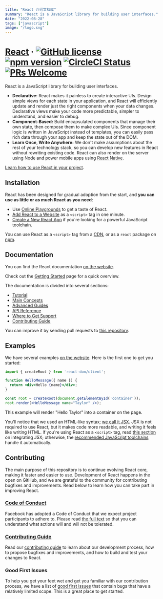 ```yaml
---
title: "React 介绍文档库"
summary: "React is a JavaScript library for building user interfaces."
date: "2022-08-28"
tags: ["javascript"]
image: "/logo.svg"
---
```


# [React](https://reactjs.org/) &middot; [![GitHub license](https://img.shields.io/badge/license-MIT-blue.svg)](https://github.com/facebook/react/blob/main/LICENSE) [![npm version](https://img.shields.io/npm/v/react.svg?style=flat)](https://www.npmjs.com/package/react) [![CircleCI Status](https://circleci.com/gh/facebook/react.svg?style=shield)](https://circleci.com/gh/facebook/react) [![PRs Welcome](https://img.shields.io/badge/PRs-welcome-brightgreen.svg)](https://reactjs.org/docs/how-to-contribute.html#your-first-pull-request)

React is a JavaScript library for building user interfaces.

* **Declarative:** React makes it painless to create interactive UIs. Design simple views for each state in your application, and React will efficiently update and render just the right components when your data changes. Declarative views make your code more predictable, simpler to understand, and easier to debug.
* **Component-Based:** Build encapsulated components that manage their own state, then compose them to make complex UIs. Since component logic is written in JavaScript instead of templates, you can easily pass rich data through your app and keep the state out of the DOM.
* **Learn Once, Write Anywhere:** We don't make assumptions about the rest of your technology stack, so you can develop new features in React without rewriting existing code. React can also render on the server using Node and power mobile apps using [React Native](https://reactnative.dev/).

[Learn how to use React in your project](https://reactjs.org/docs/getting-started.html).

## Installation

React has been designed for gradual adoption from the start, and **you can use as little or as much React as you need**:

* Use [Online Playgrounds](https://reactjs.org/docs/getting-started.html#online-playgrounds) to get a taste of React.
* [Add React to a Website](https://reactjs.org/docs/add-react-to-a-website.html) as a `<script>` tag in one minute.
* [Create a New React App](https://reactjs.org/docs/create-a-new-react-app.html) if you're looking for a powerful JavaScript toolchain.

You can use React as a `<script>` tag from a [CDN](https://reactjs.org/docs/cdn-links.html), or as a `react` package on [npm](https://www.npmjs.com/package/react).

## Documentation

You can find the React documentation [on the website](https://reactjs.org/).

Check out the [Getting Started](https://reactjs.org/docs/getting-started.html) page for a quick overview.

The documentation is divided into several sections:

* [Tutorial](https://reactjs.org/tutorial/tutorial.html)
* [Main Concepts](https://reactjs.org/docs/hello-world.html)
* [Advanced Guides](https://reactjs.org/docs/jsx-in-depth.html)
* [API Reference](https://reactjs.org/docs/react-api.html)
* [Where to Get Support](https://reactjs.org/community/support.html)
* [Contributing Guide](https://reactjs.org/docs/how-to-contribute.html)

You can improve it by sending pull requests to [this repository](https://github.com/reactjs/reactjs.org).

## Examples

We have several examples [on the website](https://reactjs.org/). Here is the first one to get you started:

```jsx
import { createRoot } from 'react-dom/client';

function HelloMessage({ name }) {
  return <div>Hello {name}</div>;
}

const root = createRoot(document.getElementById('container'));
root.render(<HelloMessage name="Taylor" />);
```

This example will render "Hello Taylor" into a container on the page.

You'll notice that we used an HTML-like syntax; [we call it JSX](https://reactjs.org/docs/introducing-jsx.html). JSX is not required to use React, but it makes code more readable, and writing it feels like writing HTML. If you're using React as a `<script>` tag, read [this section](https://reactjs.org/docs/add-react-to-a-website.html#optional-try-react-with-jsx) on integrating JSX; otherwise, the [recommended JavaScript toolchains](https://reactjs.org/docs/create-a-new-react-app.html) handle it automatically.

## Contributing

The main purpose of this repository is to continue evolving React core, making it faster and easier to use. Development of React happens in the open on GitHub, and we are grateful to the community for contributing bugfixes and improvements. Read below to learn how you can take part in improving React.

### [Code of Conduct](https://code.fb.com/codeofconduct)

Facebook has adopted a Code of Conduct that we expect project participants to adhere to. Please read [the full text](https://code.fb.com/codeofconduct) so that you can understand what actions will and will not be tolerated.

### [Contributing Guide](https://reactjs.org/docs/how-to-contribute.html)

Read our [contributing guide](https://reactjs.org/docs/how-to-contribute.html) to learn about our development process, how to propose bugfixes and improvements, and how to build and test your changes to React.

### Good First Issues

To help you get your feet wet and get you familiar with our contribution process, we have a list of [good first issues](https://github.com/facebook/react/labels/good%20first%20issue) that contain bugs that have a relatively limited scope. This is a great place to get started.

